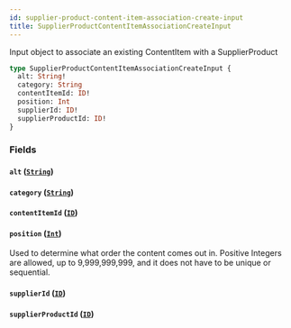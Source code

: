 ```yaml
---
id: supplier-product-content-item-association-create-input
title: SupplierProductContentItemAssociationCreateInput
---
```



Input object to associate an existing ContentItem with a SupplierProduct


```graphql
type SupplierProductContentItemAssociationCreateInput {
  alt: String!
  category: String
  contentItemId: ID!
  position: Int
  supplierId: ID!
  supplierProductId: ID!
}
```


### Fields

#### `alt` ([`String`](/developers/supplier-apis/supply-api/graphql/reference/scalars/string))




#### `category` ([`String`](/developers/supplier-apis/supply-api/graphql/reference/scalars/string))




#### `contentItemId` ([`ID`](/developers/supplier-apis/supply-api/graphql/reference/scalars/id))




#### `position` ([`Int`](/developers/supplier-apis/supply-api/graphql/reference/scalars/int))

Used to determine what order the content comes out in.
Positive Integers are allowed, up to 9,999,999,999, and it does not have to be unique or sequential.


#### `supplierId` ([`ID`](/developers/supplier-apis/supply-api/graphql/reference/scalars/id))




#### `supplierProductId` ([`ID`](/developers/supplier-apis/supply-api/graphql/reference/scalars/id))






